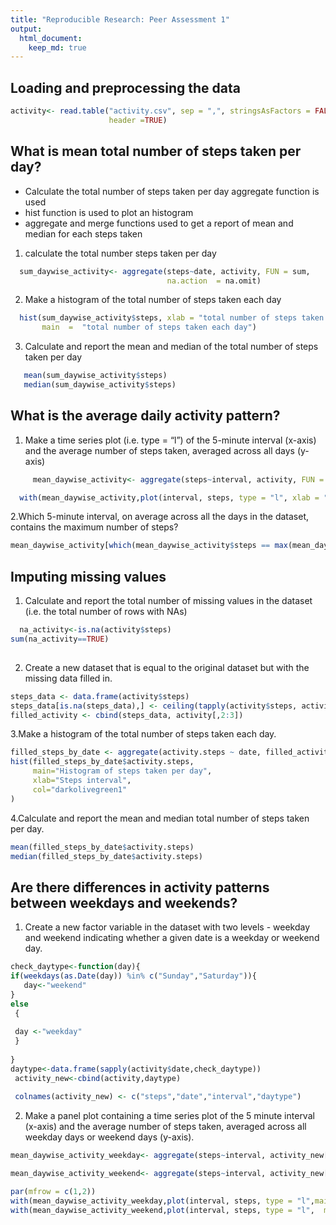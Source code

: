 ```yaml
---
title: "Reproducible Research: Peer Assessment 1"
output: 
  html_document:
    keep_md: true
---
```



## Loading and preprocessing the data
```r
activity<- read.table("activity.csv", sep = ",", stringsAsFactors = FALSE , 
                      header =TRUE)
```

## What is mean total number of steps taken per day?
- Calculate the total number of steps taken per day aggregate function is used
- hist function is used to plot an histogram
- aggregate and merge functions used to get a report of mean and median for each steps taken

1. calculate the total number steps taken per day

```r
  sum_daywise_activity<- aggregate(steps~date, activity, FUN = sum, 
                                   na.action  = na.omit)
```

2. Make a histogram of the total number of steps taken each day

```r
  hist(sum_daywise_activity$steps, xlab = "total number of steps taken each day", 
       main  =  "total number of steps taken each day")
```

3. Calculate and report the mean and median of the total number of steps taken per day

```r
   mean(sum_daywise_activity$steps)
   median(sum_daywise_activity$steps)


```

## What is the average daily activity pattern?
1.  Make a time series plot (i.e. type = "l") of the 5-minute interval (x-axis) and the average number of steps taken, averaged across all days (y-axis)

```r
     mean_daywise_activity<- aggregate(steps~interval, activity, FUN = mean, na.action = na.omit)

  with(mean_daywise_activity,plot(interval, steps, type = "l", xlab = "5 minute interval", ylab = "average number of steps", main = " time series plot of the 5-minute interval", xlim = c(0,2500)))
```

2.Which 5-minute interval, on average across all the days in the dataset, contains the maximum number of steps?

```r
mean_daywise_activity[which(mean_daywise_activity$steps == max(mean_daywise_activity$steps, na.rm = TRUE)),]

```

## Imputing missing values
1.  Calculate and report the total number of missing values in the dataset (i.e. the total number of rows with NAs)

```r
  na_activity<-is.na(activity$steps)
sum(na_activity==TRUE)
  
```
2. Create a new dataset that is equal to the original dataset but with the missing data filled in.

```r
steps_data <- data.frame(activity$steps)
steps_data[is.na(steps_data),] <- ceiling(tapply(activity$steps, activity$interval, mean, na.rm=TRUE))
filled_activity <- cbind(steps_data, activity[,2:3])
```
3.Make a histogram of the total number of steps taken each day.

```r
filled_steps_by_date <- aggregate(activity.steps ~ date, filled_activity, sum)
hist(filled_steps_by_date$activity.steps,
     main="Histogram of steps taken per day",
     xlab="Steps interval",
     col="darkolivegreen1"
)
```

4.Calculate and report the mean and median total number of steps taken per day.

```r
mean(filled_steps_by_date$activity.steps)
median(filled_steps_by_date$activity.steps)
```
## Are there differences in activity patterns between weekdays and weekends?

1. Create a new factor variable in the dataset with two levels - weekday and weekend indicating whether a given date is a weekday or weekend day.

```r

check_daytype<-function(day){
if(weekdays(as.Date(day)) %in% c("Sunday","Saturday")){
   day<-"weekend"
}
else
 {
   
 day <-"weekday"
 }
  
}
daytype<-data.frame(sapply(activity$date,check_daytype))
 activity_new<-cbind(activity,daytype)
 
 colnames(activity_new) <- c("steps","date","interval","daytype")
```
2. Make a panel plot containing a time series plot of the 5 minute interval (x-axis) and the average number of steps taken, averaged across all weekday days or weekend days (y-axis).

```r
mean_daywise_activity_weekday<- aggregate(steps~interval, activity_new[activity_new$daytype == "weekday",], FUN = mean, na.action = na.omit)

mean_daywise_activity_weekend<- aggregate(steps~interval, activity_new[activity_new$daytype == "weekend",], FUN = mean, na.action = na.omit)

par(mfrow = c(1,2))
with(mean_daywise_activity_weekday,plot(interval, steps, type = "l",main = "Activity on weekdays", xlab = "5 minute interval", ylab = "Average number of steps", xlim = c(100,2500)))
with(mean_daywise_activity_weekend,plot(interval, steps, type = "l",  main = "Activity on weekends", xlab = "5 minute interval", ylab = "Average number of steps",xlim = c(100,2500)))

```